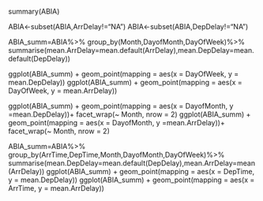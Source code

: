 
summary(ABIA)

ABIA<-subset(ABIA,ArrDelay!="NA")
ABIA<-subset(ABIA,DepDelay!="NA")

ABIA_summ=ABIA%>%
  group_by(Month,DayofMonth,DayOfWeek)%>%
  summarise(mean.ArrDelay=mean.default(ArrDelay),mean.DepDelay=mean.default(DepDelay))
  
ggplot(ABIA_summ) + 
  geom_point(mapping = aes(x = DayOfWeek, y = mean.DepDelay))
ggplot(ABIA_summ) + 
  geom_point(mapping = aes(x = DayOfWeek, y = mean.ArrDelay))

ggplot(ABIA_summ) + 
  geom_point(mapping = aes(x = DayofMonth, y =mean.DepDelay))+
  facet_wrap(~ Month, nrow = 2)
ggplot(ABIA_summ) + 
  geom_point(mapping = aes(x = DayofMonth, y =mean.ArrDelay))+
  facet_wrap(~ Month, nrow = 2)

ABIA_summ=ABIA%>%
  group_by(ArrTime,DepTime,Month,DayofMonth,DayOfWeek)%>%
  summarise(mean.DepDelay=mean.default(DepDelay),mean.ArrDelay=mean(ArrDelay))
ggplot(ABIA_summ) + 
  geom_point(mapping = aes(x = DepTime, y = mean.DepDelay))
ggplot(ABIA_summ) + 
  geom_point(mapping = aes(x = ArrTime, y = mean.ArrDelay))


